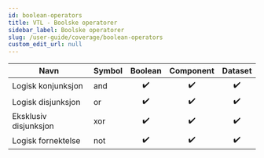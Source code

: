 ```yaml
---
id: boolean-operators
title: VTL - Boolske operatorer
sidebar_label: Boolske operatorer
slug: /user-guide/coverage/boolean-operators
custom_edit_url: null
---
```


| Navn                  | Symbol |      Boolean       |     Component      |      Dataset       |
| --------------------- | :----- | :----------------: | :----------------: | :----------------: |
| Logisk konjunksjon    | and    | :heavy_check_mark: | :heavy_check_mark: | :heavy_check_mark: |
| Logisk disjunksjon    | or     | :heavy_check_mark: | :heavy_check_mark: | :heavy_check_mark: |
| Eksklusiv disjunksjon | xor    | :heavy_check_mark: | :heavy_check_mark: | :heavy_check_mark: |
| Logisk fornektelse    | not    | :heavy_check_mark: | :heavy_check_mark: | :heavy_check_mark: |
